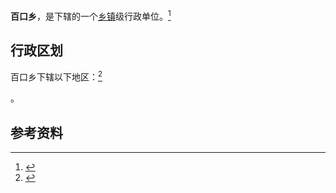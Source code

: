 {{中国乡级行政区|52/23/27/204/000}}

'''百口乡'''，是{{PRC admin/fullname|52/23/27/204/000|3}}下辖的一个[[乡镇|乡镇]]级行政单位。<ref>{{PRC admin/ref sgc|{{PRC admin/parent|52/23/27/204/000}}}}</ref>

== 行政区划 ==

百口乡下辖以下地区：<ref>{{PRC admin/ref sgc|52/23/27/204/000}}</ref>

{{PRC admin/children|52/23/27/204/000}}。

== 参考资料 ==

{{reflist}}

{{行政区划小作品}}
{{PRC admin/navcat|52/23/27/204/000}}